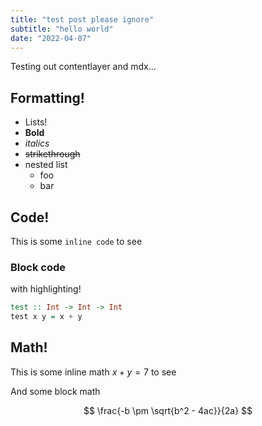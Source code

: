 ```yaml
---
title: "test post please ignore"
subtitle: "hello world"
date: "2022-04-07"
---
```


Testing out contentlayer and mdx...

## Formatting!
* Lists!
* **Bold**
* _italics_
* ~~strikethrough~~
* nested list
  - foo
  - bar

## Code!

This is some `inline code` to see

### Block code

with highlighting!

```haskell
test :: Int -> Int -> Int
test x y = x + y
```

## Math!

This is some inline math $x + y = 7$ to see

And some block math

$$
\frac{-b \pm \sqrt{b^2 - 4ac}}{2a}
$$
